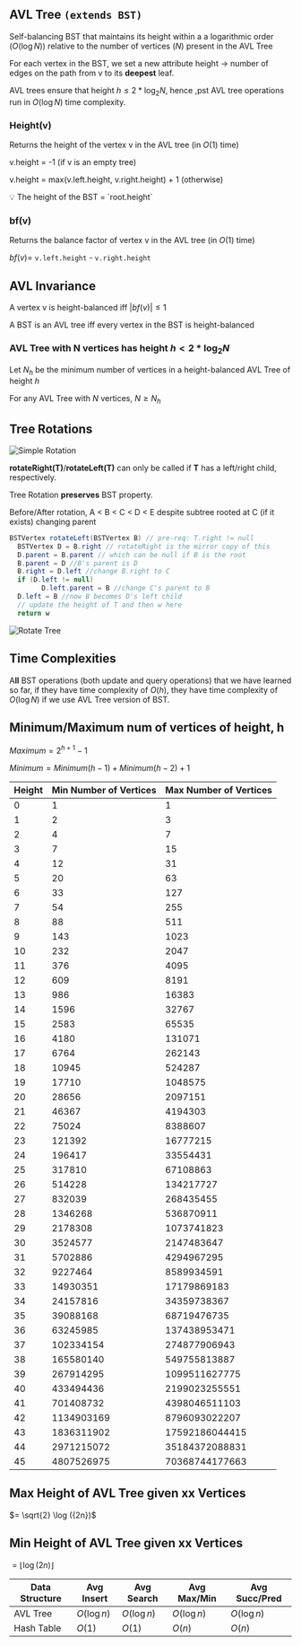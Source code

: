 ## AVL Tree `(extends BST)`

Self-balancing BST that maintains its height within a a logarithmic order ($O(\log N))$  relative to the number of vertices ($N$) present in the AVL Tree

For each vertex in the BST, we set a new attribute height → number of edges on the path from v to its **deepest** leaf. 

AVL trees ensure that height $h \leq 2 * \log_2N$, hence ,pst AVL tree operations run in $O(\log N)$  time complexity.

### Height(v)

Returns the height of the vertex v in the AVL tree (in $O(1)$  time)

v.height = -1 (if v is an empty tree)

v.height = max(v.left.height, v.right.height) + 1 (otherwise)

<aside>
💡 The height of the BST = `root.height`

</aside>

### bf(v)

Returns the balance factor of vertex v in the AVL tree (in $O(1)$  time)

$bf(v) =$ `v.left.height` - `v.right.height`

## AVL Invariance

A vertex v is height-balanced iff $|bf(v)| \leq 1$

A BST is an AVL tree iff every vertex in the BST is height-balanced

### AVL Tree with **N** vertices has height **$h < 2 * \log_2N$**

Let $N_h$ be the minimum number of vertices in a height-balanced AVL Tree of height $h$

For any AVL Tree with $N$  vertices, $N \geq N_h$

## Tree Rotations

![Simple Rotation](../assets/simple-tree-rotate.png)

**rotateRight(T)**/**rotateLeft(T)** can only be called if **T** has a left/right child, respectively.

Tree Rotation **preserves** BST property.

Before/After rotation, A < B < C < D < E despite subtree rooted at C (if it exists) changing parent

```java
BSTVertex rotateLeft(BSTVertex B) // pre-req: T.right != null
  BSTVertex D = B.right // rotateRight is the mirror copy of this
  D.parent = B.parent // which can be null if B is the root
  B.parent = D //B's parent is D
  B.right = D.left //change B.right to C
  if (D.left != null) 
		D.left.parent = B //change C's parent to B
  D.left = B //now B becomes D's left child
  // update the height of T and then w here
  return w
```

![Rotate Tree](../assets/rotate-tree.png)

## Time Complexities

A**ll** BST operations (both update and query operations) that we have learned so far, if they have time complexity of $O(h)$, they have time complexity of $O(\log N)$ if we use AVL Tree version of BST.

## Minimum/Maximum num of vertices of height, h

$Maximum = 2^{h+1} -1$ 

$Minimum = Minimum(h-1) + Minimum(h-2) + 1$

| Height | Min Number of Vertices | Max Number of Vertices | 
| --- | --- | --- |
| 0 | 1 | 1 |  
| 1 | 2 | 3 |  
| 2 | 4 | 7 |  
| 3 | 7 | 15 |  
| 4 | 12 | 31 |  
| 5 | 20 | 63 |  
| 6 | 33 | 127 |  
| 7 | 54 | 255 |  
| 8 | 88 | 511 |  
| 9 | 143 | 1023 |  
| 10 | 232 | 2047 | 
| 11 | 376 | 4095 | 
| 12 | 609 | 8191 |  
| 13 | 986 | 16383 |  
| 14 | 1596 | 32767 |  
| 15 | 2583 | 65535 | 
| 16 | 4180 | 131071 | 
| 17 | 6764 | 262143 |
| 18 | 10945 | 524287 |
| 19 | 17710 | 1048575 | 
| 20 | 28656 | 2097151 |
| 21 | 46367 | 4194303 | 
| 22 | 75024 | 8388607 |  
| 23 | 121392 | 16777215 | 
| 24 | 196417 | 33554431 |  
| 25 | 317810 | 67108863 |  
| 26 | 514228 | 134217727 |  
| 27 | 832039 | 268435455 |  
| 28 | 1346268 | 536870911 |  
| 29 | 2178308 | 1073741823 |  
| 30 | 3524577 | 2147483647 |
| 31 | 5702886 | 4294967295 |
| 32 | 9227464 | 8589934591 |
| 33 | 14930351 | 17179869183 |
| 34 | 24157816 | 34359738367 |
| 35 | 39088168 | 68719476735 |
| 36 | 63245985 | 137438953471 |
| 37 | 102334154 | 274877906943 |
| 38 | 165580140 | 549755813887 |
| 39 | 267914295 | 1099511627775 |
| 40 | 433494436 | 2199023255551 |
| 41 | 701408732 | 4398046511103 |
| 42 | 1134903169 | 8796093022207 |
| 43 | 1836311902 | 17592186044415 |
| 44 | 2971215072 | 35184372088831 |
| 45 | 4807526975 | 70368744177663 |

## Max Height of AVL Tree given xx Vertices

$= \sqrt{2} \log ({2n})$

## Min Height of AVL Tree given xx Vertices

$= \lfloor \log (2n) \rfloor$

| Data Structure | Avg Insert | Avg Search | Avg Max/Min | Avg Succ/Pred |
| -------------- | ---------- | ---------- | ----------- | ------------- |
| AVL Tree       | $O(\log n)$ | $O(\log n)$ | $O(\log n)$  | $O(\log n)$    |
| Hash Table     | $O(1)$     | $O(1)$     | $O(n)$      | $O(n)$         |
